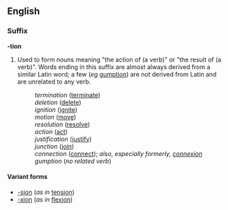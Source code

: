==English==
===Suffix===
'''-tion'''

#Used to form nouns meaning "the action of (a verb)" or "the result of (a verb)".  Words ending in this suffix are almost always derived from a similar Latin word; a few (''eg'' [[gumption]]) are not derived from Latin and are unrelated to any verb.
#:''termination'' ([[terminate]])
#:''deletion'' ([[delete]])
#:''ignition'' ([[ignite]])
#:''motion'' ([[move]])
#:''resolution'' ([[resolve]])
#:''action'' ([[act]])
#:''justification'' ([[justify]])
#:''junction'' ([[join]])
#:''connection'' ([[connect]]); ''also, especially formerly, [[connexion]]''
#:''gumption'' (''no related verb'')

====Variant forms====
*[[-sion]] (''as in'' [[tension]])
*[[-xion]] (''as in'' [[flexion]])
